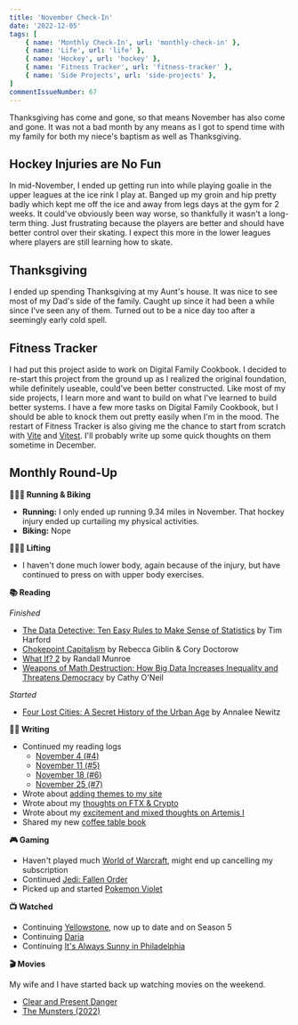 ```yaml
---
title: 'November Check-In'
date: '2022-12-05'
tags: [
    { name: 'Monthly Check-In', url: 'monthly-check-in' },
    { name: 'Life', url: 'life' },
    { name: 'Hockey', url: 'hockey' },
    { name: 'Fitness Tracker', url: 'fitness-tracker' },
    { name: 'Side Projects', url: 'side-projects' },
]
commentIssueNumber: 67
---
```


Thanksgiving has come and gone, so that means November has also come and gone. It was not a bad month by any means as I got to spend time with my family for both my niece's baptism as well as Thanksgiving.

## Hockey Injuries are No Fun
In mid-November, I ended up getting run into while playing goalie in the upper leagues at the ice rink I play at. Banged up my groin and hip pretty badly which kept me off the ice and away from legs days at the gym for 2 weeks. It could've obviously been way worse, so thankfully it wasn't a long-term thing. Just frustrating because the players are better and should have better control over their skating. I expect this more in the lower leagues where players are still learning how to skate.

## Thanksgiving
I ended up spending Thanksgiving at my Aunt's house. It was nice to see most of my Dad's side of the family. Caught up since it had been a while since I've seen any of them. Turned out to be a nice day too after a seemingly early cold spell.

## Fitness Tracker
I had put this project aside to work on Digital Family Cookbook. I decided to re-start this project from the ground up as I realized the original foundation, while definitely useable, could've been better constructed. Like most of my side projects, I learn more and want to build on what I've learned to build better systems. I have a few more tasks on Digital Family Cookbook, but I should be able to knock them out pretty easily when I'm in the mood. The restart of Fitness Tracker is also giving me the chance to start from scratch with [Vite](https://vitejs.dev/) and [Vitest](https://vitest.dev/). I'll probably write up some quick thoughts on them sometime in December.

## Monthly Round-Up

**🏃🏼‍♂️ Running & Biking**

- **Running:** I only ended up running 9.34 miles in November. That hockey injury ended up curtailing my physical activities.
- **Biking:** Nope

**🏋🏼‍♂️ Lifting**

- I haven't done much lower body, again because of the injury, but have continued to press on with upper body exercises.

**📚 Reading**

*Finished*
- [The Data Detective: Ten Easy Rules to Make Sense of Statistics](https://bookshop.org/books/the-data-detective-ten-easy-rules-to-make-sense-of-statistics/9780593084663) by Tim Harford
- [Chokepoint Capitalism](https://bookshop.org/books/chokepoint-capitalism-how-big-tech-and-big-content-captured-creative-labor-markets-and-how-we-ll-win-them-back/9780807007068) by Rebecca Giblin & Cory Doctorow
- [What If? 2](https://bookshop.org/p/books/what-if-2-additional-serious-scientific-answers-to-absurd-hypothetical-questions-randall-munroe/18153615?ean=9780525537113) by Randall Munroe
- [Weapons of Math Destruction: How Big Data Increases Inequality and Threatens Democracy](https://bookshop.org/p/books/weapons-of-math-destruction-how-big-data-increases-inequality-and-threatens-democracy-cathy-o-neil/11438502?ean=9780553418835) by Cathy O'Neil

*Started*
- [Four Lost Cities: A Secret History of the Urban Age](https://bookshop.org/p/books/four-lost-cities-a-secret-history-of-the-urban-age-annalee-newitz/16712885?ean=9780393882452) by Annalee Newitz

**✍🏻 Writing**

- Continued my reading logs
	- [November 4 (#4)](https://kpwags.com/posts/2022/11/04/reading-log-november-4-4)
	- [November 11 (#5)](https://kpwags.com/posts/2022/11/11/reading-log-november-11-5)
	- [November 18 (#6)](https://kpwags.com/posts/2022/11/18/reading-log-november-18-6)
	- [November 25 (#7)](https://kpwags.com/posts/2022/11/25/reading-log-november-25-7)
- Wrote about [adding themes to my site](https://kpwags.com/posts/2022/11/08/adding-themes)
- Wrote about my [thoughts on FTX & Crypto](https://kpwags.com/posts/2022/11/18/on-ftx-and-crypto-in-general)
- Wrote about my [excitement and mixed thoughts on Artemis I](https://kpwags.com/posts/2022/11/23/artemis-i)
- Shared my new [coffee table book](https://kpwags.com/posts/2022/11/27/apollo-remastered)

**🎮 Gaming**

- Haven't played much [World of Warcraft](https://worldofwarcraft.com/en-us/wowclassic), might end up cancelling my subscription
- Continued [Jedi: Fallen Order](https://www.ea.com/games/starwars/jedi/jedi-fallen-order)
- Picked up and started [Pokemon Violet](https://scarletviolet.pokemon.com/en-us/)

**📺 Watched**

- Continuing [Yellowstone](https://www.imdb.com/title/tt0472954/), now up to date and on Season 5
- Continuing [Daria](https://www.imdb.com/title/tt0118298/)
- Continuing [It's Always Sunny in Philadelphia](https://www.imdb.com/title/tt0472954/)

**🎬 Movies**

My wife and I have started back up watching movies on the weekend.
- [Clear and Present Danger](https://www.imdb.com/title/tt0109444/)
- [The Munsters (2022)](https://www.imdb.com/title/tt14813212/)